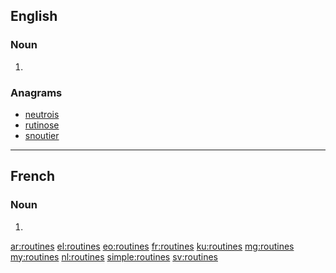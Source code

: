 ==English==

===Noun===
{{head|en}}

# {{plural of|routine}}

===Anagrams===
* [[neutrois#English|neutrois]]
* [[rutinose#English|rutinose]]
* [[snoutier#English|snoutier]]

----

==French==

===Noun===
{{head|fr|g=f-p}}

# {{plural of|routine|lang=fr}}

[[ar:routines]]
[[el:routines]]
[[eo:routines]]
[[fr:routines]]
[[ku:routines]]
[[mg:routines]]
[[my:routines]]
[[nl:routines]]
[[simple:routines]]
[[sv:routines]]